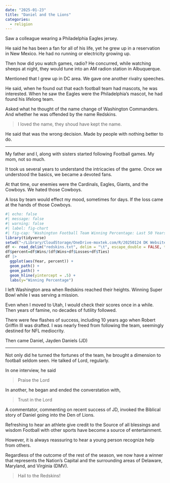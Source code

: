 ```yaml
---
date: "2025-01-23"
title: "Daniel and the Lions"
categories:
  - religion
---
```


Saw a colleague wearing a Philadelphia Eagles jersey.

He said he has been a fan for all of his life, yet he grew up in a reservation in New Mexico.
He had no running or electricity growing up.

Then how did you watch games, radio?
He concurred, while watching sheeps at night, they would tune into an AM radion station in Albuquerque.

Mentioned that I grew up in DC area.
We gave one another rivalry speeches.

He said, when he found out that each football team had mascots, he was interested.
When he saw the Eagles were the Philadelphia's mascot, he had found his lifelong team.

Asked what he thought of the name change of Washington Commanders.
And whether he was offended by the name Redskins.

> I loved the name, they shoud have kept the name.

He said that was the wrong decision.
Made by people with nothing better to do.

---

My father and I, along with sisters started following Football games.
My mom, not so much.

It took us several years to understand the intricacies of the game.
Once we understood the basics, we became a devoted fans.

At that time, our enemies were the Cardinals, Eagles, Giants, and the Cowboys.
We hated those Cowboys.

A loss by team would effect my mood, sometimes for days.
If the loss came at the hands of those Cowboys.

```r
#| echo: false
#| message: false
#| warning: false
#| label: fig-chart
#| fig-cap: "Washington Football Team Winning Percentage: Last 50 Years"
library(tidyverse)
setwd("~/Library/CloudStorage/OneDrive-moxtek.com/R/20250124 DK Website")
df <- read_delim("redskins.txt", delim = "\t", escape_double = FALSE, trim_ws = TRUE)
df$percent=df$Wins/(df$Wins+df$Losses+df$Ties)
df |> 
  ggplot(aes(Year, percent)) +
  geom_path() +
  geom_path() +
  geom_hline(yintercept = .5) +
  labs(y="Winning Percentage")
```
I left Washington area when Redskins reached their heights.
Winning Super Bowl while I was serving a mission.

Even when I moved to Utah, I would check their scores once in a while.
Then years of famine, no decades of futility followed.

There were few flashes of success, including 10 years ago when Robert Griffin III was drafted.
I was nearly freed from following the team, seemingly destined for NFL mediocrity.

Then came Daniel, Jayden Daniels (JD)

--- 

Not only did he turned the fortunes of the team, he brought a dimension to football seldom seen.
He talked of Lord, regularly.

In one interview, he said

> Praise the Lord

In another, he began and ended the converstation with,

> Trust in the Lord

A commentator, commenting on recent success of JD, invoked the Biblical story of Daniel going into the Den of Lions.

Refreshing to hear an athlete give credit to the Source of all blessings and wisdom
Football with other sports have become a source of entertainment.

However, it is always reassuring to hear a young person recognize help from others.

Regardless of the outcome of the rest of the season, we now have a winner that represents the Nation's Capital and the surrounding areas of Delaware, Maryland, and Virginia (DMV).

> Hail to the Redskins!

